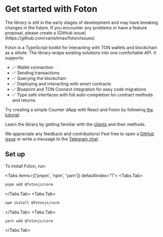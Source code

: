 
# Get started with Foton

<Callout type="warning" emoji="⚠️">
  The library is still in the early stages of development and may have breaking changes in the future. If you encounter any problems or have a feature proposal, please create a [GitHub issue](https://github.com/vanishmax/foton/issues)
</Callout>

Foton is a TypeScript toolkit for interacting with TON wallets and blockchain as a whole. The library wraps existing solutions into one comfortable API. It supports:

- ✅ Wallet connection
- ✅ Sending transactions
- ✅ Querying the blockchain
- ✅ Deploying and interacting with smart contracts
- ✅ Blueprint and TON Connect integration for easy code migrations
- ✅ Type safe interfaces with full auto-completion for contract methods and returns

Try creating a simple Counter dApp with React and Foton by following [the tutorial](./docs/guides/tutorial.mdx).

Learn the library by getting familiar with the [clients](./docs/clients.mdx) and their methods.

We appreciate any feedback and contributions! Feel free to open a [GitHub issue](https://github.com/VanishMax/foton/issues) or write a message to the [Telegram chat](https://t.me/fotonjs).

## Set up

To install Foton, run:

<Tabs items={['pnpm', 'npm', 'yarn']} defaultIndex="1">
<Tabs.Tab>
```bash
pnpm add @fotonjs/core
```
</Tabs.Tab>
<Tabs.Tab>
```bash
npm install @fotonjs/core
```
</Tabs.Tab>
<Tabs.Tab>
```bash
yarn add @fotonjs/core
```
</Tabs.Tab>
</Tabs>
